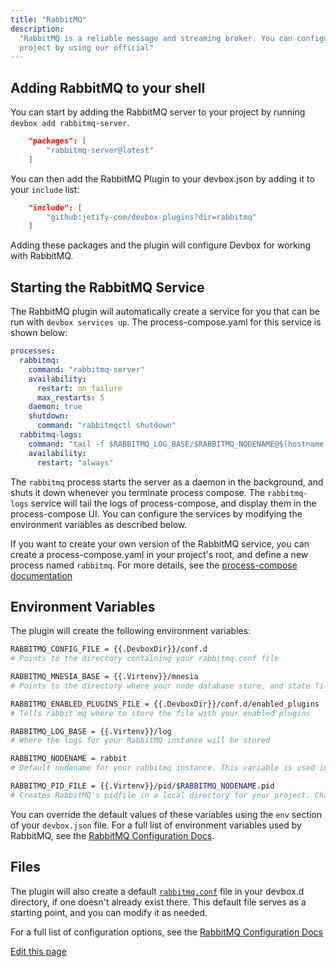 ```yaml
---
title: "RabbitMQ"
description:
  "RabbitMQ is a reliable message and streaming broker. You can configure RabbitMQ for your Devbox
  project by using our official"
---
```


## Adding RabbitMQ to your shell[​](#adding-rabbitmq-to-your-shell "Direct link to Adding RabbitMQ to your shell")

You can start by adding the RabbitMQ server to your project by running `devbox add rabbitmq-server`.

```json
    "packages": [
        "rabbitmq-server@latest"
    ]
```

You can then add the RabbitMQ Plugin to your devbox.json by adding it to your `include` list:

```json
    "include": [
        "github:jetify-com/devbox-plugins?dir=rabbitmq"
    ]
```

Adding these packages and the plugin will configure Devbox for working with RabbitMQ.

## Starting the RabbitMQ Service[​](#starting-the-rabbitmq-service "Direct link to Starting the RabbitMQ Service")

The RabbitMQ plugin will automatically create a service for you that can be run with
`devbox services up`. The process-compose.yaml for this service is shown below:

```yaml
processes:
  rabbitmq:
    command: "rabbitmq-server"
    availability:
      restart: on_failure
      max_restarts: 5
    daemon: true
    shutdown:
      command: "rabbitmqctl shutdown"
  rabbitmq-logs:
    command: "tail -f $RABBITMQ_LOG_BASE/$RABBITMQ_NODENAME@$(hostname -s).log"
    availability:
      restart: "always"
```

The `rabbitmq` process starts the server as a daemon in the background, and shuts it down whenever
you terminate process compose. The `rabbitmq-logs` service will tail the logs of process-compose,
and display them in the process-compose UI. You can configure the services by modifying the
environment variables as described below.

If you want to create your own version of the RabbitMQ service, you can create a
process-compose.yaml in your project's root, and define a new process named `rabbitmq`. For more
details, see the [process-compose documentation](https://f1bonacc1.github.io/process-compose/)

## Environment Variables[​](#environment-variables "Direct link to Environment Variables")

The plugin will create the following environment variables:

```bash
RABBITMQ_CONFIG_FILE = {{.DevboxDir}}/conf.d
# Points to the directory containing your rabbitmq.conf file

RABBITMQ_MNESIA_BASE = {{.Virtenv}}/mnesia
# Points to the directory where your node database store, and state files will be kept. Changing this variable is not recommended

RABBITMQ_ENABLED_PLUGINS_FILE = {{.DevboxDir}}/conf.d/enabled_plugins
# Tells rabbit mq where to store the file with your enabled plugins

RABBITMQ_LOG_BASE = {{.Virtenv}}/log
# Where the logs for your RabbitMQ instance will be stored

RABBITMQ_NODENAME = rabbit
# Default nodename for your rabbitmq instance. This variable is used in other settings

RABBITMQ_PID_FILE = {{.Virtenv}}/pid/$RABBITMQ_NODENAME.pid
# Creates RabbitMQ's pidfile in a local directory for your project. Changing this is not recommended.
```

You can override the default values of these variables using the `env` section of your `devbox.json`
file. For a full list of environment variables used by RabbitMQ, see the
[RabbitMQ Configuration Docs](https://www.rabbitmq.com/docs/configure#customise-environment).

## Files[​](#files "Direct link to Files")

The plugin will also create a default
[`rabbitmq.conf`](https://github.com/jetify-com/devbox-plugins/blob/main/rabbitmq/config/rabbitmq.conf)
file in your devbox.d directory, if one doesn't already exist there. This default file serves as a
starting point, and you can modify it as needed.

For a full list of configuration options, see the
[RabbitMQ Configuration Docs](https://www.rabbitmq.com/docs/configure)

[Edit this page](https://github.com/jetify-com/devbox/tree/main/docs/app/docs/devbox-examples/databases/rabbitmq.md)
